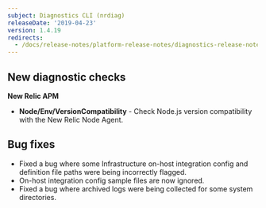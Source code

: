 ```yaml
---
subject: Diagnostics CLI (nrdiag)
releaseDate: '2019-04-23'
version: 1.4.19
redirects:
  - /docs/release-notes/platform-release-notes/diagnostics-release-notes/new-relic-diagnostics-1419
---
```


## New diagnostic checks

**New Relic APM**

* **Node/Env/VersionCompatibility** - Check Node.js version compatibility with the New Relic Node Agent.

## Bug fixes

* Fixed a bug where some Infrastructure on-host integration config and definition file paths were being incorrectly flagged.
* On-host integration config sample files are now ignored.
* Fixed a bug where archived logs were being collected for some system directories.
